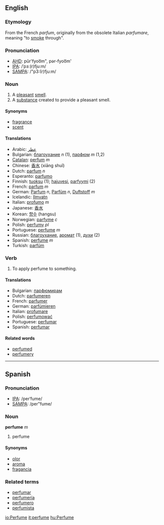 {{wikipedia}}
==English==
===Etymology===
From the French ''parfum'', originally from the obsolete Italian ''parfumare'', meaning "to [[smoke]] through".

===Pronunciation===
*[[w:AHD|AHD]]: pûr'fyoo͞m", pər-fyoo͞m'
*[[w:IPA|IPA]]: /ˈpɜː(r)fju:m/
*[[w:SAMPA|SAMPA]]: /"p3:(r)fju:m/

===Noun===
#A [[pleasant]] [[smell]].
#A [[substance]] created to provide a pleasant smell.

====Synonyms====
*[[fragrance]]
*[[scent]]

====Translations====
*Arabic: [[عطر]]
*Bulgarian: [[благоухание]] ''n'' (1), [[парфюм]] ''m'' (1,2)
*[[Catalan]]: [[perfum]] ''m''
*Chinese: [[香水]] (xiāng shuǐ)
*Dutch: [[parfum]] ''n''
*Esperanto: [[parfumo]]
*Finnish: [[tuoksu]] (1); [[hajuvesi]], [[parfyymi]] (2)
*French: [[parfum]] ''m''
*German: [[Parfum]] ''n'', [[Parfüm]] ''n'', [[Duftstoff]] ''m''
*Icelandic: [[Ilmvatn]] 
*Italian: [[profumo]] ''m''
*Japanese: [[香水]]
*Korean: [[향수]] (hangsu)
*Norwegian: [[parfyme]] ''c''
*Polish: [[perfumy]] ''pl'' 
*Portuguese: [[perfume]] ''m''
*Russian: [[благоухание]], [[аромат]] (1), [[духи]] (2)
*Spanish: [[perfume]] ''m''
*Turkish: [[parfüm]]

===Verb===
#To apply perfume to something.

====Translations====
*Bulgarian: [[парфюмирам]]
*Dutch: [[parfumeren]]
*French: [[parfumer]]
*German: [[parfümieren]]
*Italian: [[profumare]]
*Polish: [[perfumować]]
*Portuguese: [[perfumar]]
*Spanish: [[perfumar]]

====Related words====
*[[perfumed]]
*[[perfumery]]

----

==Spanish==
===Pronunciation===
*[[w:IPA|IPA]]: /perˈfume/
*[[w:SAMPA|SAMPA]]: /per"fume/
===Noun===
'''perfume''' ''m''

# perfume

====Synonyms====
*[[olor]]
*[[aroma]]
*[[fragancia]]

===Related terms===
*[[perfumar]]
*[[perfumería]]
*[[perfumero]]
*[[perfumista]]

[[io:Perfume]]
[[it:perfume]]
[[hu:Perfume]]